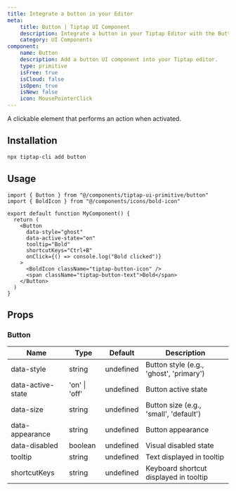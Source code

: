 ```yaml
---
title: Integrate a button in your Editor
meta:
    title: Button | Tiptap UI Component
    description: Integrate a button in your Tiptap Editor with the Button UI Component. More in the docs.
    category: UI Components
component:
    name: Button
    description: Add a button UI component into your Tiptap editor.
    type: primitive
    isFree: true
    isCloud: false
    isOpen: true
    isNew: false
    icon: MousePointerClick
---
```



A clickable element that performs an action when activated.

<CodeDemo isScrollable src="https://template.tiptap.dev/preview/tiptap-ui-primitive/button" />

## Installation

```bash
npx tiptap-cli add button
```

## Usage

```tsx
import { Button } from "@/components/tiptap-ui-primitive/button"
import { BoldIcon } from "@/components/icons/bold-icon"

export default function MyComponent() {
  return (
    <Button
      data-style="ghost"
      data-active-state="on"
      tooltip="Bold"
      shortcutKeys="Ctrl+B"
      onClick={() => console.log("Bold clicked")}
    >
      <BoldIcon className="tiptap-button-icon" />
      <span className="tiptap-button-text">Bold</span>
    </Button>
  )
}
```

## Props

### Button

| Name              | Type          | Default   | Description                             |
| ----------------- | ------------- | --------- | --------------------------------------- |
| data-style        | string        | undefined | Button style (e.g., 'ghost', 'primary') |
| data-active-state | 'on' \| 'off' | undefined | Button active state                     |
| data-size         | string        | undefined | Button size (e.g., 'small', 'default')  |
| data-appearance   | string        | undefined | Button appearance                       |
| data-disabled     | boolean       | undefined | Visual disabled state                   |
| tooltip           | string        | undefined | Text displayed in tooltip               |
| shortcutKeys      | string        | undefined | Keyboard shortcut displayed in tooltip  |